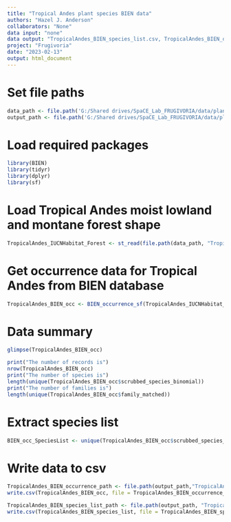 ```yaml
---
title: "Tropical Andes plant species BIEN data"
authors: "Hazel J. Anderson"
collaborators: "None"
data input: "none"
data output: "TropicalAndes_BIEN_species_list.csv, TropicalAndes_BIEN_occurrence.csv"
project: "Frugivoria"
date: "2023-02-13"
output: html_document
---
```

# Set file paths
```r
data_path <- file.path('G:/Shared drives/SpaCE_Lab_FRUGIVORIA/data/plants/L0')
output_path <- file.path('G:/Shared drives/SpaCE_Lab_FRUGIVORIA/data/plants/L0')
```

# Load required packages
```r
library(BIEN)
library(tidyr)
library(dplyr)
library(sf)
```

# Load Tropical Andes moist lowland and montane forest shape
```r
TropicalAndes_IUCNHabitat_Forest <- st_read(file.path(data_path, "TropicalAndes_IUCNHabitat_Forest.shp"))
```


# Get occurrence data for Tropical Andes from BIEN database
```r
TropicalAndes_BIEN_occ <- BIEN_occurrence_sf(TropicalAndes_IUCNHabitat_Forest, all.taxonomy = TRUE, observation.type = TRUE, political.boundaries = TRUE, collection.info = TRUE)
```

# Data summary
```r
glimpse(TropicalAndes_BIEN_occ)
```

```r
print("The number of records is")
nrow(TropicalAndes_BIEN_occ)
print("The number of species is")
length(unique(TropicalAndes_BIEN_occ$scrubbed_species_binomial))
print("The number of families is")
length(unique(TropicalAndes_BIEN_occ$family_matched))
```

# Extract species list
```r
BIEN_occ_SpeciesList <- unique(TropicalAndes_BIEN_occ$scrubbed_species_binomial)
```


# Write data to csv
```r
TropicalAndes_BIEN_occurrence_path <- file.path(output_path,"TropicalAndes_BIEN_plant_occ.csv") 
write.csv(TropicalAndes_BIEN_occ, file = TropicalAndes_BIEN_occurrence_path)

TropicalAndes_BIEN_species_list_path <- file.path(output_path, "TropicalAndes_BIEN_plant_occ_species.csv")
write.csv(TropicalAndes_BIEN_species_list, file = TropicalAndes_BIEN_species_list_path)
```


